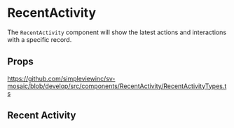 
<Meta title='Components/RecentActivity/Readme' />

# RecentActivity

The `RecentActivity` component will show the latest actions and interactions with a specific record.

## Props

https://github.com/simpleviewinc/sv-mosaic/blob/develop/src/components/RecentActivity/RecentActivityTypes.ts

## Recent Activity

<Preview>
  <stories.Example />
</Preview>
